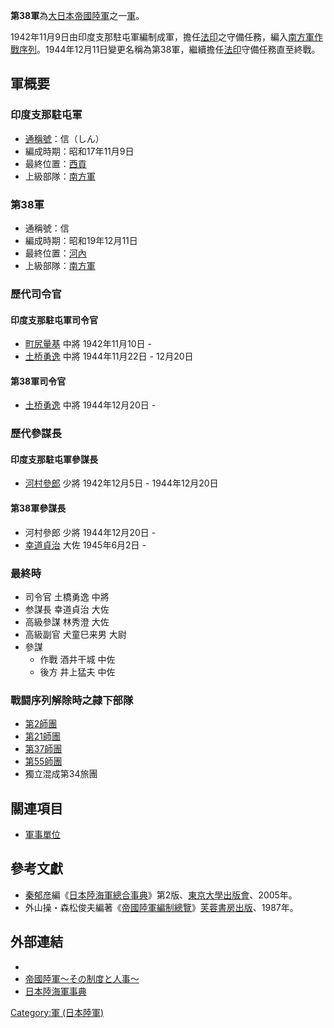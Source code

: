 {{japanese|japanese=第38軍|kana=だいさんじゅうはちぐん|romaji=daisanjuuhachi-gun}}

'''第38軍'''為[[大日本帝國陸軍|大日本帝國陸軍]]之一[[軍_(軍隊)|軍]]。

1942年11月9日由印度支那駐屯軍編制成軍，擔任[[法屬印度支那|法印]]之守備任務，編入[[南方軍_(日本陸軍)|南方軍]][[作戰序列|作戰序列]]。1944年12月11日變更名稱為第38軍，繼續擔任[[法屬印度支那|法印]]守備任務直至終戰。

== 軍概要 ==
===印度支那駐屯軍===
*[[通稱號|通稱號]]：信（しん）
*編成時期：昭和17年11月9日
*最終位置：[[胡志明市|西貢]]
*上級部隊：[[南方軍_(日本陸軍)|南方軍]]

===第38軍===
*通稱號：信
*編成時期：昭和19年12月11日
*最終位置：[[河內|河內]]
*上級部隊：[[南方軍_(日本陸軍)|南方軍]]

=== 歷代司令官 ===
====印度支那駐屯軍司令官====
*[[町尻量基|町尻量基]] 中將 1942年11月10日 -
*[[土桥勇逸|土桥勇逸]] 中將 1944年11月22日 - 12月20日
====第38軍司令官====
*[[土桥勇逸|土桥勇逸]] 中將 1944年12月20日 -
=== 歷代參謀長 ===
====印度支那駐屯軍參謀長====
*[[河村參郎|河村參郎]] 少將 1942年12月5日 - 1944年12月20日
====第38軍參謀長====
*河村參郎 少將 1944年12月20日 -
*[[幸道貞治|幸道貞治]] 大佐 1945年6月2日 -

=== 最終時 ===
*司令官 土橋勇逸 中將
*参謀長 幸道貞治 大佐
*高級參謀 林秀澄 大佐
*高級副官 犬童巳来男 大尉
*參謀
**作戰 酒井干城 中佐
**後方 井上猛夫 中佐

=== 戰闘序列解除時之隷下部隊 ===
*[[第2師團|第2師團]]
*[[第21師團|第21師團]]
*[[第37師團|第37師團]]
*[[第55師團|第55師團]]
*獨立混成第34旅團

== 關連項目 ==
*[[軍事單位|軍事單位]]

==參考文獻==
*[[秦郁彦|秦郁彦]]編《[[日本陸海軍總合事典|日本陸海軍總合事典]]》第2版、[[東京大學出版會|東京大學出版會]]、2005年。
*外山操・森松俊夫編著《[[帝國陸軍編制總覽|帝國陸軍編制總覽]]》[[芙蓉書房出版|芙蓉書房出版]]、1987年。

==外部連結==
*{{cite web
| last = Wendel
| first = Marcus
| url = http://www.axishistory.com/index.php?id=7689
| title = Axis History Factbook
| work = Japanese 38th Army(第38軍 (日本軍))
| access-date = 2008-03-22
| archive-date = 2016-03-05
| archive-url = https://web.archive.org/web/20160305070106/http://www.axishistory.com/index.php?id=7689
| dead-url = no
}}
*[https://web.archive.org/web/20080411094145/http://imperialarmy.hp.infoseek.co.jp/ 帝國陸軍～その制度と人事～]
*[https://web.archive.org/web/20100516180653/http://homepage1.nifty.com/kitabatake/rikukaiguntop.html 日本陸海軍事典]

{{日本軍陸軍序列軍}}
[[Category:軍_(日本陸軍)|Category:軍 (日本陸軍)]]